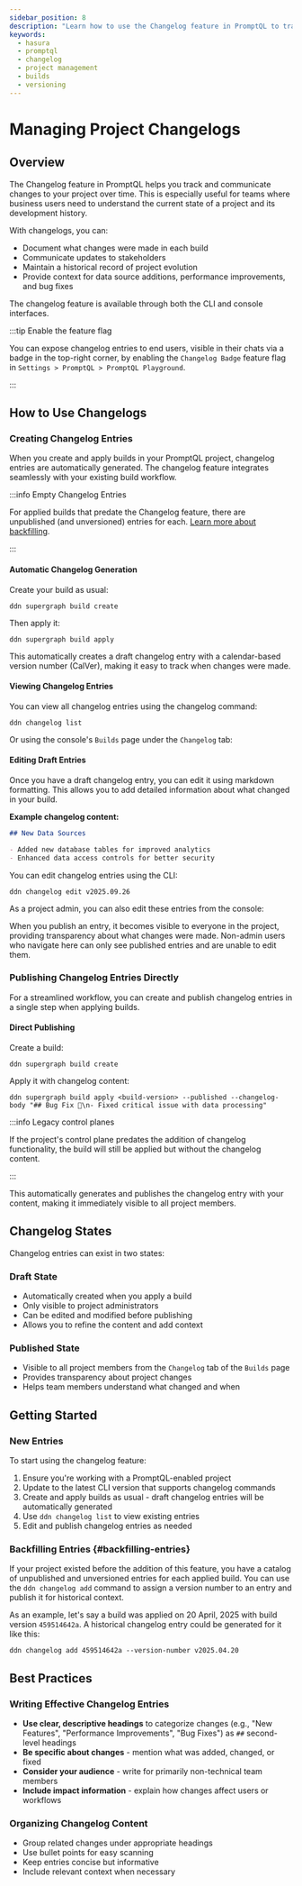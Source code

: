 ```yaml
---
sidebar_position: 8
description: "Learn how to use the Changelog feature in PromptQL to track and communicate project changes and history."
keywords:
  - hasura
  - promptql
  - changelog
  - project management
  - builds
  - versioning
---
```



# Managing Project Changelogs

## Overview

The Changelog feature in PromptQL helps you track and communicate changes to your project over time. This is especially
useful for teams where business users need to understand the current state of a project and its development history.

With changelogs, you can:

- Document what changes were made in each build
- Communicate updates to stakeholders
- Maintain a historical record of project evolution
- Provide context for data source additions, performance improvements, and bug fixes

The changelog feature is available through both the CLI and console interfaces.

:::tip Enable the feature flag

You can expose changelog entries to end users, visible in their chats via a badge in the top-right corner, by enabling
the `Changelog Badge` feature flag in `Settings > PromptQL > PromptQL Playground`.

<Thumbnail src="/img/promptql-playground/changelog-badge.png" alt="Changelog badge in chat" width="1000" />

:::

## How to Use Changelogs

### Creating Changelog Entries

When you create and apply builds in your PromptQL project, changelog entries are automatically generated. The changelog
feature integrates seamlessly with your existing build workflow.

:::info Empty Changelog Entries

For applied builds that predate the Changelog feature, there are unpublished (and unversioned) entries for each.
[Learn more about backfilling](#backfilling-entries).

:::

#### Automatic Changelog Generation

Create your build as usual:

```ddn
ddn supergraph build create
```

Then apply it:

```ddn
ddn supergraph build apply
```

This automatically creates a draft changelog entry with a calendar-based version number (CalVer), making it easy to
track when changes were made.

#### Viewing Changelog Entries

You can view all changelog entries using the changelog command:

```ddn
ddn changelog list
```

Or using the console's `Builds` page under the `Changelog` tab:

<Thumbnail src="/img/promptql-playground/changelog-list.png" alt="View all changelog entries" width="1000" />

#### Editing Draft Entries

Once you have a draft changelog entry, you can edit it using markdown formatting. This allows you to add detailed
information about what changed in your build.

**Example changelog content:**

```markdown
## New Data Sources

- Added new database tables for improved analytics
- Enhanced data access controls for better security
```

You can edit changelog entries using the CLI:

```ddn
ddn changelog edit v2025.09.26
```

As a project admin, you can also edit these entries from the console:

<Thumbnail src="/img/promptql-playground/changelog-edit.png" alt="Edit a changeloge entry" width="1000" />

When you publish an entry, it becomes visible to everyone in the project, providing transparency about what changes were
made. Non-admin users who navigate here can only see published entries and are unable to edit them.

### Publishing Changelog Entries Directly

For a streamlined workflow, you can create and publish changelog entries in a single step when applying builds.

#### Direct Publishing

Create a build:

```ddn
ddn supergraph build create
```

Apply it with changelog content:

```ddn
ddn supergraph build apply <build-version> --published --changelog-body "## Bug Fix 🐛\n- Fixed critical issue with data processing"
```

:::info Legacy control planes

If the project's control plane predates the addition of changelog functionality, the build will still be applied but
without the changelog content.

:::

This automatically generates and publishes the changelog entry with your content, making it immediately visible to all
project members.

## Changelog States

Changelog entries can exist in two states:

### Draft State

- Automatically created when you apply a build
- Only visible to project administrators
- Can be edited and modified before publishing
- Allows you to refine the content and add context

### Published State

- Visible to all project members from the `Changelog` tab of the `Builds` page
- Provides transparency about project changes
- Helps team members understand what changed and when

## Getting Started

### New Entries

To start using the changelog feature:

1. Ensure you're working with a PromptQL-enabled project
2. Update to the latest CLI version that supports changelog commands
3. Create and apply builds as usual - draft changelog entries will be automatically generated
4. Use `ddn changelog list` to view existing entries
5. Edit and publish changelog entries as needed

### Backfilling Entries {#backfilling-entries}

If your project existed before the addition of this feature, you have a catalog of unpublished and unversioned entries
for each applied build. You can use the `ddn changelog add` command to assign a version number to an entry and publish
it for historical context.

As an example, let's say a build was applied on 20 April, 2025 with build version `459514642a`. A historical changelog
entry could be generated for it like this:

```ddn
ddn changelog add 459514642a --version-number v2025.04.20
```

## Best Practices

### Writing Effective Changelog Entries

- **Use clear, descriptive headings** to categorize changes (e.g., "New Features", "Performance Improvements", "Bug
  Fixes") as `##` second-level headings
- **Be specific about changes** - mention what was added, changed, or fixed
- **Consider your audience** - write for primarily non-technical team members
- **Include impact information** - explain how changes affect users or workflows

### Organizing Changelog Content

- Group related changes under appropriate headings
- Use bullet points for easy scanning
- Keep entries concise but informative
- Include relevant context when necessary
